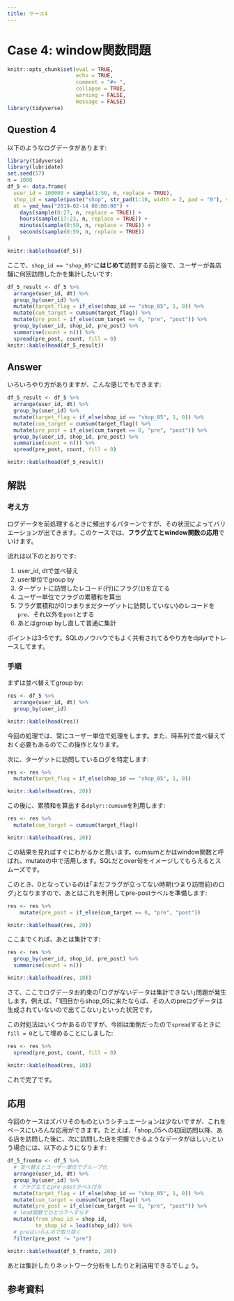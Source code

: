 ```yaml
---
title: ケース4
---
```


# Case 4: window関数問題

```r
knitr::opts_chunk$set(eval = TRUE,
                      echo = TRUE,
                      comment = "#> ",
                      collapse = TRUE,
                      warning = FALSE,
                      message = FALSE)
library(tidyverse)
```


## Question 4

以下のようなログデータがあります:

```r
library(tidyverse)
library(lubridate)
set.seed(57)
n = 1000
df_5 <- data.frame(
  user_id = 100000 + sample(1:50, n, replace = TRUE),
  shop_id = sample(paste("shop", str_pad(1:10, width = 2, pad = "0"), sep = "_"), n, replace = TRUE),
  dt = ymd_hms("2019-02-14 00:00:00") +
    days(sample(0:27, n, replace = TRUE)) +
    hours(sample(17:23, n, replace = TRUE)) +
    minutes(sample(0:59, n, replace = TRUE)) +
    seconds(sample(0:59, n, replace = TRUE))
)

knitr::kable(head(df_5))
```

ここで、`shop_id == "shop_05"`に**はじめて**訪問する前と後で、ユーザーが各店舗に何回訪問したかを集計したいです:

```r
df_5_result <- df_5 %>% 
  arrange(user_id, dt) %>% 
  group_by(user_id) %>% 
  mutate(target_flag = if_else(shop_id == "shop_05", 1, 0)) %>% 
  mutate(cum_target = cumsum(target_flag)) %>% 
  mutate(pre_post = if_else(cum_target == 0, "pre", "post")) %>% 
  group_by(user_id, shop_id, pre_post) %>% 
  summarise(count = n()) %>%
  spread(pre_post, count, fill = 0)
knitr::kable(head(df_5_result))
```

## Answer

いろいろやり方がありますが、こんな感じでもできます:

```r
df_5_result <- df_5 %>% 
  arrange(user_id, dt) %>% 
  group_by(user_id) %>% 
  mutate(target_flag = if_else(shop_id == "shop_05", 1, 0)) %>% 
  mutate(cum_target = cumsum(target_flag)) %>% 
  mutate(pre_post = if_else(cum_target == 0, "pre", "post")) %>% 
  group_by(user_id, shop_id, pre_post) %>% 
  summarise(count = n()) %>%
  spread(pre_post, count, fill = 0)

knitr::kable(head(df_5_result))
```

## 解説

### 考え方

ログデータを前処理するときに頻出するパターンですが、その状況によってバリエーションが出てきます。このケースでは、**フラグ立てとwindow関数の応用**でいけます。

流れは以下のとおりです:

1. user_id, dtで並べ替え
2. user単位でgroup by
3. ターゲットに訪問したレコード(行)にフラグ(`1`)を立てる
4. ユーザー単位でフラグの累積和を算出
5. フラグ累積和が0(つまりまだターゲットに訪問していない)のレコードを`pre`、それ以外を`post`とする
6. あとはgroup byし直して普通に集計

ポイントは3-5です。SQLのノウハウでもよく共有されてるやり方をdplyrでトレースしてます。

### 手順

まずは並べ替えてgroup by:

```r
res <- df_5 %>% 
  arrange(user_id, dt) %>% 
  group_by(user_id)

knitr::kable(head(res))
```

今回の処理では、常にユーザー単位で処理をします。また、時系列で並べ替えておく必要もあるのでこの操作となります。

次に、ターゲットに訪問しているログを特定します:

```r
res <- res %>% 
  mutate(target_flag = if_else(shop_id == "shop_05", 1, 0))

knitr::kable(head(res, 20))
```

この後に、累積和を算出する`dplyr::cumsum`を利用します:

```r
res <- res %>% 
  mutate(cum_target = cumsum(target_flag))

knitr::kable(head(res, 20))
```

この結果を見ればすぐにわかるかと思います。cumsumとかはwindow関数と呼ばれ、mutateの中で活用します。SQLだとover句をイメージしてもらえるとスムーズです。

このとき、0となっているのは｢まだフラグが立ってない時期(つまり訪問前)のログ｣となりますので、あとはこれを利用してpre-postラベルを準備します:

```r
res <- res %>% 
    mutate(pre_post = if_else(cum_target == 0, "pre", "post"))

knitr::kable(head(res, 20))
```

ここまでくれば、あとは集計です:

```r
res <- res %>% 
  group_by(user_id, shop_id, pre_post) %>% 
  summarise(count = n())

knitr::kable(head(res, 10))
```

さて、ここでログデータお約束の｢ログがないデータは集計できない｣問題が発生します。例えば、｢1回目からshop_05に来たならば、その人のpreログデータは生成されていないので出てこない｣といった状況です。

この対処法はいくつかあるのですが、今回は面倒だったので`spread`するときに`fill = 0`として埋めることにしました:

```r
res <- res %>% 
  spread(pre_post, count, fill = 0)

knitr::kable(head(res, 10))
```

これで完了です。

## 応用

今回のケースはズバリそのものというシチュエーションは少ないですが、これをベースにいろんな応用ができます。たとえば、｢shop_05への初回訪問以降、ある店を訪問した後に、次に訪問した店を把握できるようなデータがほしい｣という場合には、以下のようになります:

```r
df_5_fromto <- df_5 %>% 
  # 並べ替えとユーザー単位でグループ化
  arrange(user_id, dt) %>% 
  group_by(user_id) %>% 
  # フラグ立てとpre-postラベル付与
  mutate(target_flag = if_else(shop_id == "shop_05", 1, 0)) %>% 
  mutate(cum_target = cumsum(target_flag)) %>% 
  mutate(pre_post = if_else(cum_target == 0, "pre", "post")) %>% 
  # lead関数でひとつ下へずらす
  mutate(from_shop_id = shop_id,
         to_shop_id = lead(shop_id)) %>% 
  # preはいらんので取り除く
  filter(pre_post != "pre")

knitr::kable(head(df_5_fromto, 20))
```


あとは集計したりネットワーク分析をしたりと利活用できるでしょう。

## 参考資料

